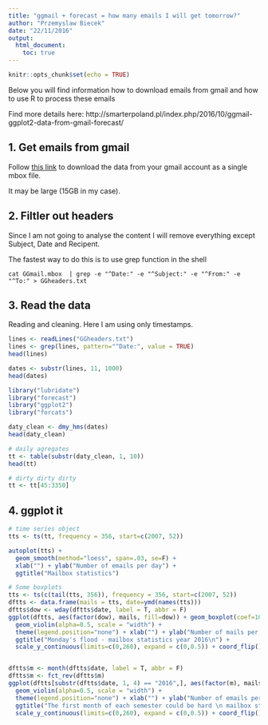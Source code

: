 ```yaml
---
title: "ggmail + forecast = how many emails I will get tomorrow?"
author: "Przemyslaw Biecek"
date: "22/11/2016"
output: 
  html_document:
    toc: true
---
```


```r
knitr::opts_chunk$set(echo = TRUE)
```


Below you will find information how to download emails from gmail and how to use R to process these emails

Find more details here: http://smarterpoland.pl/index.php/2016/10/ggmail-ggplot2-data-from-gmail-forecast/

## 1. Get emails from gmail

Follow [this link](https://support.google.com/accounts/answer/3024190?hl=en) to download the data from your gmail account as a single mbox file.

It may be large (15GB in my case).

## 2. Filtler out headers

Since I am not going to analyse the content I will remove everything except Subject, Date and Recipent.

The fastest way to do this is to use grep function in the shell

```
cat GGmail.mbox  | grep -e "^Date:" -e "^Subject:" -e "^From:" -e "^To:" > GGheaders.txt
```

## 3. Read the data

Reading and cleaning. Here I am using only timestamps.

```r
lines <- readLines("GGheaders.txt")
lines <- grep(lines, pattern="^Date:", value = TRUE)
head(lines)

dates <- substr(lines, 11, 1000)
head(dates)

library("lubridate")
library("forecast")
library("ggplot2")
library("forcats")

daty_clean <- dmy_hms(dates)
head(daty_clean)

# daily agregates
tt <- table(substr(daty_clean, 1, 10))
head(tt)

# dirty dirty dirty
tt <- tt[45:3350]

```

## 4. ggplot it

```r
# time series object
tts <- ts(tt, frequency = 356, start=c(2007, 52))

autoplot(tts) +
  geom_smooth(method="loess", span=.03, se=F) +
  xlab("") + ylab("Number of emails per day") +
  ggtitle("Mailbox statistics")

# Some boxplots
tts <- ts(c(tail(tts, 356)), frequency = 356, start=c(2007, 52))
dftts <- data.frame(mails = tts, date=ymd(names(tts)))
dftts$dow <- wday(dftts$date, label = T, abbr = F)
ggplot(dftts, aes(factor(dow), mails, fill=dow)) + geom_boxplot(coef=100) +
  geom_violin(alpha=0.5, scale = "width") +
  theme(legend.position="none") + xlab("") + ylab("Number of mails per day") +
  ggtitle("Monday's flood - mailbox statistics year 2016\n") +
  scale_y_continuous(limits=c(0,260), expand = c(0,0.5)) + coord_flip()


dftts$m <- month(dftts$date, label = T, abbr = F)
dftts$m <- fct_rev(dftts$m)
ggplot(dftts[substr(dftts$date, 1, 4) == "2016",], aes(factor(m), mails, fill=m)) + geom_boxplot(coef=100) +
  geom_violin(alpha=0.5, scale = "width") +
  theme(legend.position="none") + xlab("") + ylab("Number of emails per day") +
  ggtitle("The first month of each semester could be hard \n mailbox statistics year 2016") +
  scale_y_continuous(limits=c(0,260), expand = c(0,0.5)) + coord_flip()

```
